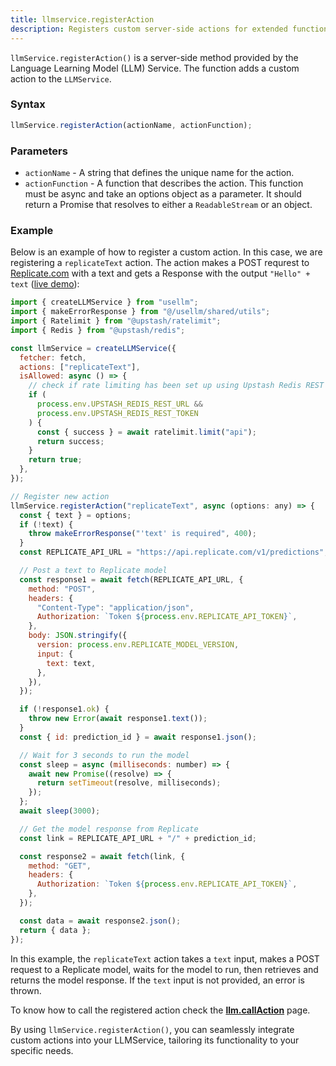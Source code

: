 ```yaml
---
title: llmservice.registerAction
description: Registers custom server-side actions for extended functionality.
---
```


`llmService.registerAction()` is a server-side method provided by the Language Learning Model (LLM) Service.
The function adds a custom action to the `LLMService`.

### Syntax

```javascript
llmService.registerAction(actionName, actionFunction);
```

### Parameters

- `actionName` - A string that defines the unique name for the action.
- `actionFunction` - A function that describes the action. This function must be async and take an options object as a parameter. It should return a Promise that resolves to either a `ReadableStream` or an object.

### Example

Below is an example of how to register a custom action. In this case, we are registering a `replicateText` action.
The action makes a POST requrest to [Replicate.com](https://replicate.com/docs/reference/http#predictions.create) with a text and gets a Response with the output `"Hello" + text` ([live demo](http://usellm.org/demo/register-action)):

```javascript
import { createLLMService } from "usellm";
import { makeErrorResponse } from "@/usellm/shared/utils";
import { Ratelimit } from "@upstash/ratelimit";
import { Redis } from "@upstash/redis";

const llmService = createLLMService({
  fetcher: fetch,
  actions: ["replicateText"],
  isAllowed: async () => {
    // check if rate limiting has been set up using Upstash Redis REST API
    if (
      process.env.UPSTASH_REDIS_REST_URL &&
      process.env.UPSTASH_REDIS_REST_TOKEN
    ) {
      const { success } = await ratelimit.limit("api");
      return success;
    }
    return true;
  },
});

// Register new action
llmService.registerAction("replicateText", async (options: any) => {
  const { text } = options;
  if (!text) {
    throw makeErrorResponse("'text' is required", 400);
  }
  const REPLICATE_API_URL = "https://api.replicate.com/v1/predictions";

  // Post a text to Replicate model
  const response1 = await fetch(REPLICATE_API_URL, {
    method: "POST",
    headers: {
      "Content-Type": "application/json",
      Authorization: `Token ${process.env.REPLICATE_API_TOKEN}`,
    },
    body: JSON.stringify({
      version: process.env.REPLICATE_MODEL_VERSION,
      input: {
        text: text,
      },
    }),
  });

  if (!response1.ok) {
    throw new Error(await response1.text());
  }
  const { id: prediction_id } = await response1.json();

  // Wait for 3 seconds to run the model
  const sleep = async (milliseconds: number) => {
    await new Promise((resolve) => {
      return setTimeout(resolve, milliseconds);
    });
  };
  await sleep(3000);

  // Get the model response from Replicate
  const link = REPLICATE_API_URL + "/" + prediction_id;

  const response2 = await fetch(link, {
    method: "GET",
    headers: {
      Authorization: `Token ${process.env.REPLICATE_API_TOKEN}`,
    },
  });

  const data = await response2.json();
  return { data };
});
```

In this example, the `replicateText` action takes a `text` input, makes a POST request to a Replicate model,
waits for the model to run, then retrieves and returns the model response. If the `text` input is not provided, an error is thrown.

To know how to call the registered action check the [**llm.callAction**](http://usellm.org/docs/api-reference/call-action) page.

By using `llmService.registerAction()`, you can seamlessly integrate custom actions into your LLMService, tailoring its functionality to your specific needs.
